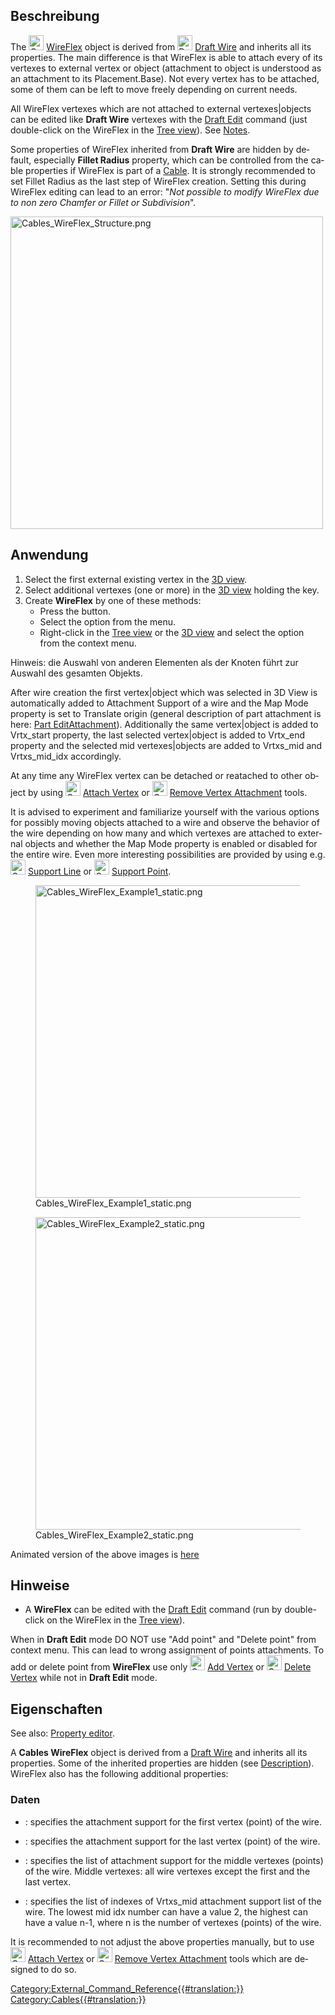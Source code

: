 <languages/>

{{Docnav
|
|[[Cables_AddVertex/de|Knoten zu LinienZug hinzufügen]]
|[[Cables_Workbench/de|Arbeitsbereich Cables]]
|IconL=
|IconR=Cables_AddVertex.svg
|IconC=Cables_workbench_icon.svg
}}

{{GuiCommand/de
|Name=Cables WireFlex
|Name/de=Cables LinienZug
|MenuLocation=Cable Drähte → Neuer LinienZug
|Workbenches=[[Cables_Workbench/de|Cables]]
|Shortcut=
|Version=1.0
|SeeAlso=[[Cables_AddVertex/de|Cables KnotenHinzufügen]], [[Cables_DelVertex/de|Cables  KnotenLöschen]], [[Cables_AttachVertex/de| Cables KnotenVerknüpfen]], [[Cables_RemoveVertexAttachment/de| Cables KnotenBefestigungEntfernen]]
}}

<span id="Description"></span>
==Beschreibung==

<div lang="en" dir="ltr" class="mw-content-ltr">
The [[Image:Cables_WireFlex.svg|24px]] [[Cables_WireFlex|WireFlex]] object is derived from [[Image:Draft_Wire.svg|24px]] [[Draft_Wire|Draft Wire]] and inherits all its properties. The main difference is that WireFlex is able to attach every of its vertexes to external vertex or object (attachment to object is understood as an attachment to its Placement.Base). Not every vertex has to be attached, some of them can be left to move freely depending on current needs.
</div>

<div lang="en" dir="ltr" class="mw-content-ltr">
All WireFlex vertexes which are not attached to external vertexes|objects can be edited like '''Draft Wire''' vertexes with the [[Draft_Edit|Draft Edit]] command (just double-click on the WireFlex in the [[Tree_view|Tree view]]). See [[#Notes|Notes]].
</div>

<div lang="en" dir="ltr" class="mw-content-ltr">
Some properties of WireFlex inherited from '''Draft Wire''' are hidden by default, especially '''Fillet Radius''' property, which can be controlled from the cable properties if WireFlex is part of a [[Cables_Cable|Cable]]. It is strongly recommended to set Fillet Radius as the last step of WireFlex creation. Setting this during WireFlex editing can lead to an error: "''Not possible to modify WireFlex due to non zero Chamfer or Fillet or Subdivision''".
</div>

[[Image:Cables_WireFlex_Structure.png|500px]]
{{Caption|Beispielstruktur eines LinienZuges}}

<span id="Usage"></span>
==Anwendung==

<div lang="en" dir="ltr" class="mw-content-ltr">
# Select the first external existing vertex in the [[3D_view|3D view]].
# Select additional vertexes (one or more) in the [[3D_view|3D view]] holding the {{KEY|CTRL}} key.
# Create '''WireFlex''' by one of these methods:
#* Press the {{Button|[[Image:Cables_WireFlex.svg|16px]] [[Cables_WireFlex|WireFlex]]}} button.
#* Select the {{MenuCommand|Cable Wires → [[Image:Cables_WireFlex.svg|16px]] WireFlex}} option from the menu.
#* Right-click in the [[Tree_view|Tree view]] or the [[3D_view|3D view]] and select the {{MenuCommand|Cable Wires → [[Image:Cables_WireFlex.svg|16px]] WireFlex}} option from the context menu.
</div>

Hinweis: die Auswahl von anderen Elementen als der Knoten führt zur Auswahl des gesamten Objekts.

<div lang="en" dir="ltr" class="mw-content-ltr">
After wire creation the first vertex|object which was selected in 3D View is automatically added to Attachment Support of a wire and the Map Mode property is set to Translate origin (general description of part attachment is here: [[Part_EditAttachment|Part EditAttachment]]). Additionally the same vertex|object is added to Vrtx_start property, the last selected vertex|object is added to Vrtx_end property and the selected mid vertexes|objects are added to Vrtxs_mid and Vrtxs_mid_idx accordingly.
</div>

<div lang="en" dir="ltr" class="mw-content-ltr">
At any time any WireFlex vertex can be detached or reatached to other object by using [[Image:Cables_AttachVertex.svg|24px]] [[Cables_AttachVertex|Attach Vertex]] or [[Image:Cables_RemoveVertexAttachment.svg|24px]] [[Cables_RemoveVertexAttachment|Remove Vertex Attachment]] tools.
</div>

<div lang="en" dir="ltr" class="mw-content-ltr">
It is advised to experiment and familiarize yourself with the various options for possibly moving objects attached to a wire and observe the behavior of the wire depending on how many and which vertexes are attached to external objects and whether the Map Mode property is enabled or disabled for the entire wire. Even more interesting possibilities are provided by using e.g. [[Image:Cables_SupportLine.svg|24px]] [[Cables_SupportLine|Support Line]] or [[Image:Cables_SupportPoint.svg|24px]] [[Cables_SupportPoint|Support Point]].
</div>

[[Image:Cables_WireFlex_Example1_static.png|500px]]
<div lang="en" dir="ltr" class="mw-content-ltr">
{{Caption|Example1<br/>Movement of the Cube1 which is attached to WireFlex start vertex when Attachment Map Mode of WireFlex is set to Translate origin.}}
</div>

[[Image:Cables_WireFlex_Example2_static.png|500px]]
<div lang="en" dir="ltr" class="mw-content-ltr">
{{Caption|Example2<br/>Movement of the Cube1 which is attached to WireFlex start vertex when Attachment Map Mode of WireFlex is Deactivated.}}
</div>

<div lang="en" dir="ltr" class="mw-content-ltr">
Animated version of the above images is [[Cables_Example2_WireFlex|here]]
</div>

<span id="Notes"></span>
==Hinweise==

<div lang="en" dir="ltr" class="mw-content-ltr">
* A '''WireFlex''' can be edited with the [[Draft_Edit|Draft Edit]] command (run by double-click on the WireFlex in the [[Tree_view|Tree view]]).
When in '''Draft Edit''' mode DO NOT use "Add point" and "Delete point" from context menu. This can lead to wrong assignment of points attachments. To add or delete point from '''WireFlex''' use only [[Image:Cables_AddVertex.svg|24px]] [[Cables_AddVertex|Add Vertex]] or [[Image:Cables_DelVertex.svg|24px]] [[Cables_DelVertex|Delete Vertex]] while not in '''Draft Edit''' mode.
</div>

<span id="Properties"></span>
==Eigenschaften==

<div lang="en" dir="ltr" class="mw-content-ltr">
See also: [[Property_editor|Property editor]].
</div>

<div lang="en" dir="ltr" class="mw-content-ltr">
A '''Cables WireFlex''' object is derived from a [[Draft_Wire|Draft Wire]] and inherits all its properties. Some of the inherited properties are hidden (see [[#Description|Description]]). WireFlex also has the following additional properties:
</div>

<span id="Data"></span>
===Daten===

<div lang="en" dir="ltr" class="mw-content-ltr">
{{TitleProperty|Wire Flex}}
</div>

<div lang="en" dir="ltr" class="mw-content-ltr">
* {{PropertyData|Vrtx_start|LinkSub}}: specifies the attachment support for the first vertex (point) of the wire.
* {{PropertyData|Vrtx_end|LinkSub}}: specifies the attachment support for the last vertex (point) of the wire.
* {{PropertyData|Vrtxs_mid|LinkSubList}}: specifies the list of attachment support for the middle vertexes (points) of the wire. Middle vertexes: all wire vertexes except the first and the last vertex.
* {{PropertyData|Vrtxs_mid_idx|IntegerList}}: specifies the list of indexes of Vrtxs_mid attachment support list of the wire. The lowest mid idx number can have a value 2, the highest can have a value n-1, where n is the number of vertexes (points) of the wire.
</div>

<div lang="en" dir="ltr" class="mw-content-ltr">
It is recommended to not adjust the above properties manually, but to use [[Image:Cables_AttachVertex.svg|24px]] [[Cables_AttachVertex|Attach Vertex]] or [[Image:Cables_RemoveVertexAttachment.svg|24px]] [[Cables_RemoveVertexAttachment|Remove Vertex Attachment]] tools which are designed to do so.
</div>


{{Docnav
|
|[[Cables_AddVertex/de|Knoten zu LinienZug hinzufügen]]
|[[Cables_Workbench/de|Arbeitsbereich Cables]]
|IconL=
|IconR=Cables_AddVertex.svg
|IconC=Cables_workbench_icon.svg
}}

[[Category:External_Command_Reference{{#translation:}}]]
[[Category:Cables{{#translation:}}]]